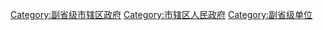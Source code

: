 [[Category:副省级市辖区政府|Category:副省级市辖区政府]]
[[Category:市辖区人民政府|Category:市辖区人民政府]]
[[Category:副省级单位|Category:副省级单位]]